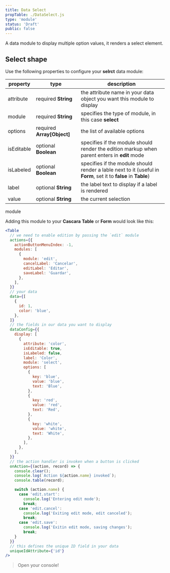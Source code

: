 ```yaml
---
title: Data Select
propTable: ./DataSelect.js
type: 'module'
status: 'Draft'
public: false
---
```


A data module to display multiple option values, it renders a select element.

## Select shape

Use the following properties to configure your **selrct** data module:

| property   | type                       | description                                                                                                     |
| ---------- | -------------------------- | --------------------------------------------------------------------------------------------------------------- |
| attribute  | required **String**        | the attribute name in your data object you want this module to display                                          |
| module     | required **String**        | specifies the type of module, in this case **select**                                                           |
| options    | required **Array[Object]** | the list of available options                                                                                   |
| isEditable | optional **Boolean**       | specifies if the module should render the edition markup when parent enters in **edit** mode                    |
| isLabeled  | optional **Boolean**       | specifies if the module should render a lable next to it (useful in **Form**, set it to **false** in **Table**) |
| label      | optional **String**        | the label text to display if a label is rendered                                                                |
| value      | optional **String**        | the current selection                                                                                           |

module

Adding this module to your **Cascara** **Table** or **Form** would look like this:

```jsx
<Table
  // we need to enable edition by passing the `edit` module
  actions={{
    actionButtonMenuIndex: -1,
    modules: [
      {
        module: 'edit',
        cancelLabel: 'Cancelar',
        editLabel: 'Editar',
        saveLabel: 'Guardar',
      },
    ],
  }}
  // your data
  data={[
    {
      id: 1,
      color: 'blue',
    },
  ]}
  // the fields in our data you want to display
  dataConfig={{
    display: [
      {
        attribute: 'color',
        isEditable: true,
        isLabeled: false,
        label: 'Color',
        module: 'select',
        options: [
          {
            key: 'blue',
            value: 'blue',
            text: 'Blue',
          },
          {
            key: 'red',
            value: 'red',
            text: 'Red',
          },
          {
            key: 'white',
            value: 'white',
            text: 'White',
          },
        ],
      },
    ],
  }}
  // the action handler is invoken when a button is clicked
  onAction={(action, record) => {
    console.clear();
    console.log(`Action ${action.name} invoked`);
    console.table(record);

    switch (action.name) {
      case 'edit.start':
        console.log('Entering edit mode');
        break;
      case 'edit.cancel':
        console.log('Exiting edit mode, edit canceled');
        break;
      case 'edit.save':
        console.log('Exitin edit mode, saving changes');
        break;
    }
  }}
  // this defines the unique ID field in your data
  uniqueIdAttribute={'id'}
/>
```

> Open your console!
